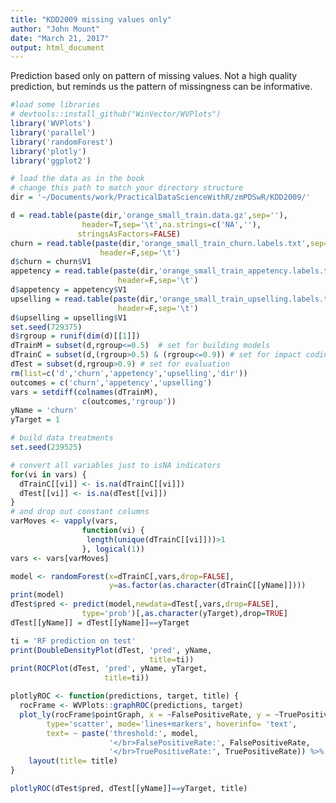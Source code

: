 ```yaml
---
title: "KDD2009 missing values only"
author: "John Mount"
date: "March 21, 2017"
output: html_document
---
```


Prediction based only on pattern of missing values.  Not a high quality prediction,
but reminds us the pattern of missingness can be informative.

```r
#load some libraries
# devtools::install_github("WinVector/WVPlots")
library('WVPlots')
library('parallel')
library('randomForest')
library('plotly')
library('ggplot2')

# load the data as in the book
# change this path to match your directory structure
dir = '~/Documents/work/PracticalDataScienceWithR/zmPDSwR/KDD2009/' 

d = read.table(paste(dir,'orange_small_train.data.gz',sep=''),
                header=T,sep='\t',na.strings=c('NA',''), 
               stringsAsFactors=FALSE)
churn = read.table(paste(dir,'orange_small_train_churn.labels.txt',sep=''),
                    header=F,sep='\t')
d$churn = churn$V1
appetency = read.table(paste(dir,'orange_small_train_appetency.labels.txt',sep=''),
                        header=F,sep='\t')
d$appetency = appetency$V1
upselling = read.table(paste(dir,'orange_small_train_upselling.labels.txt',sep=''),
                        header=F,sep='\t')
d$upselling = upselling$V1
set.seed(729375)
d$rgroup = runif(dim(d)[[1]])
dTrainM = subset(d,rgroup<=0.5)  # set for building models
dTrainC = subset(d,(rgroup>0.5) & (rgroup<=0.9)) # set for impact coding
dTest = subset(d,rgroup>0.9) # set for evaluation
rm(list=c('d','churn','appetency','upselling','dir'))
outcomes = c('churn','appetency','upselling')
vars = setdiff(colnames(dTrainM),
                c(outcomes,'rgroup'))
yName = 'churn'
yTarget = 1
```

```r
# build data treatments
set.seed(239525)

# convert all variables just to isNA indicators
for(vi in vars) {
  dTrainC[[vi]] <- is.na(dTrainC[[vi]])
  dTest[[vi]] <- is.na(dTest[[vi]])
}
# and drop out constant columns
varMoves <- vapply(vars,
                function(vi) {
                 length(unique(dTrainC[[vi]]))>1
                }, logical(1))
vars <- vars[varMoves]
```

```r
model <- randomForest(x=dTrainC[,vars,drop=FALSE],
                      y=as.factor(as.character(dTrainC[[yName]])))
print(model)
dTest$pred <- predict(model,newdata=dTest[,vars,drop=FALSE],
                type='prob')[,as.character(yTarget),drop=TRUE]
dTest[[yName]] = dTest[[yName]]==yTarget

ti = 'RF prediction on test'
print(DoubleDensityPlot(dTest, 'pred', yName, 
                               title=ti))
print(ROCPlot(dTest, 'pred', yName, yTarget,
                     title=ti))

plotlyROC <- function(predictions, target, title) {
  rocFrame <- WVPlots::graphROC(predictions, target)
  plot_ly(rocFrame$pointGraph, x = ~FalsePositiveRate, y = ~TruePositiveRate, 
        type='scatter', mode='lines+markers', hoverinfo= 'text', 
        text= ~ paste('threshold:', model, 
                      '</br>FalsePositiveRate:', FalsePositiveRate,
                      '</br>TruePositiveRate:', TruePositiveRate)) %>%
    layout(title= title)
}

plotlyROC(dTest$pred, dTest[[yName]]==yTarget, title)
```
